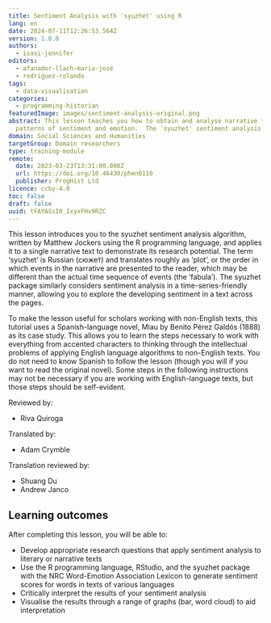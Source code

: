 ```yaml
---
title: Sentiment Analysis with 'syuzhet' using R
lang: en
date: 2024-07-11T12:26:53.564Z
version: 1.0.0
authors:
  - isasi-jennifer
editors:
  - afanador-llach-maria-josé
  - rodriguez-rolando
tags:
  - data-visualisation
categories:
  - programming-historian
featuredImage: images/sentiment-analysis-original.png
abstract: This lesson teaches you how to obtain and analyse narrative texts for
  patterns of sentiment and emotion.  The 'syuzhet' sentiment analysis algorithm, along with the programming language R, will be used, demonstrating the techniques to allow learners to follow along.
domain: Social Sciences and Humanities
targetGroup: Domain researchers
type: training-module
remote:
  date: 2023-03-23T13:31:00.000Z
  url: https://doi.org/10.46430/phen0110
  publisher: ProgHist Ltd
licence: ccby-4.0
toc: false
draft: false
uuid: tFAYASsI0_IxyxFHv9RZC
---
```

This lesson introduces you to the syuzhet sentiment analysis algorithm, written by Matthew Jockers using the R programming language, and applies it to a single narrative text to demonstrate its research potential. The term ‘syuzhet’ is Russian (сюже́т) and translates roughly as ‘plot’, or the order in which events in the narrative are presented to the reader, which may be different than the actual time sequence of events (the ‘fabula’). The syuzhet package similarly considers sentiment analysis in a time-series-friendly manner, allowing you to explore the developing sentiment in a text across the pages.

To make the lesson useful for scholars working with non-English texts, this tutorial uses a Spanish-language novel, Miau by Benito Pérez Galdós (1888) as its case study. This allows you to learn the steps necessary to work with everything from accented characters to thinking through the intellectual problems of applying English language algorithms to non-English texts. You do not need to know Spanish to follow the lesson (though you will if you want to read the original novel). Some steps in the following instructions may not be necessary if you are working with English-language texts, but those steps should be self-evident.

Reviewed by:
- Riva Quiroga    

Translated by:    
- Adam Crymble     

Translation reviewed by:    
- Shuang Du
- Andrew Janco

## Learning outcomes
After completing this lesson, you will be able to:
- Develop appropriate research questions that apply sentiment analysis to literary or narrative texts
- Use the R programming language, RStudio, and the syuzhet package with the NRC Word-Emotion Association Lexicon to generate sentiment scores for words in texts of various languages
- Critically interpret the results of your sentiment analysis
- Visualise the results through a range of graphs (bar, word cloud) to aid interpretation
